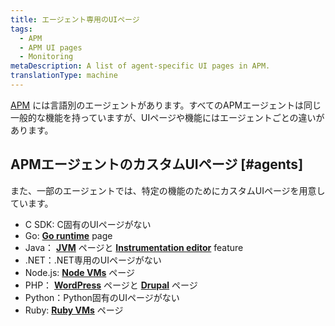 ```yaml
---
title: エージェント専用のUIページ
tags:
  - APM
  - APM UI pages
  - Monitoring
metaDescription: A list of agent-specific UI pages in APM.
translationType: machine
---
```


[APM](/docs/apm/new-relic-apm/getting-started/welcome-new-relic-apm) には言語別のエージェントがあります。すべてのAPMエージェントは同じ一般的な機能を持っていますが、UIページや機能にはエージェントごとの違いがあります。

## APMエージェントのカスタムUIページ [#agents]

また、一部のエージェントでは、特定の機能のためにカスタムUIページを用意しています。

* C SDK: C固有のUIページがない
* Go: [**Go runtime**](/docs/agents/go-agent/features/go-runtime-ui-page) page
* Java： [**JVM**](/docs/agents/java-agent/features/jvm-metrics-page) ページと [**Instrumentation editor**](/docs/agents/java-agent/custom-instrumentation/custom-instrumentation-editor-quickly-customize-your-java-instrumentation) feature
* .NET：.NET専用のUIページがない
* Node.js: [**Node VMs**](/docs/agents/nodejs-agent/supported-features/node-vms-statistics-page) ページ
* PHP： [**WordPress**](/docs/agents/php-agent/frameworks-libraries/wordpress-specific-functionality) ページと [**Drupal**](/docs/agents/php-agent/frameworks-libraries/drupal-specific-functionality) ページ
* Python：Python固有のUIページがない
* Ruby: [**Ruby VMs**](/docs/agents/ruby-agent/features/ruby-vm-measurements) ページ
